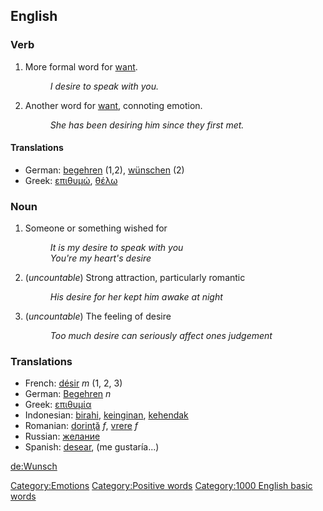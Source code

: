 == English ==

=== Verb ===

# More formal word for [[want]].
#: ''I desire to speak with you.''
# Another word for [[want]], connoting emotion.
#: ''She has been desiring him since they first met.''

==== Translations ====

*German: [[begehren]] (1,2), [[wünschen]] (2)
*Greek: [[επιθυμώ]], [[θέλω]]

=== Noun ===

# Someone or something wished for
#: ''It is my desire to speak with you''
#: ''You're my heart's desire''
# (''uncountable'') Strong attraction, particularly romantic
#: ''His desire for her kept him awake at night''
# (''uncountable'') The feeling of desire
#: ''Too much desire can seriously affect ones judgement''

===Translations===
*French: [[désir]] ''m'' (1, 2, 3)
*German: [[Begehren]] ''n''
*Greek: [[επιθυμία]]
*Indonesian: [[birahi]], [[ingin|keinginan]], [[hendak|kehendak]]
*Romanian: [[dorinţă]] ''f'', [[vrere]] ''f''
*Russian: [[желание]]
*Spanish: [[desear]], (me gustaría...)

[[de:Wunsch]]
[[Category:Emotions]]
[[Category:Positive words]]
[[Category:1000 English basic words]]